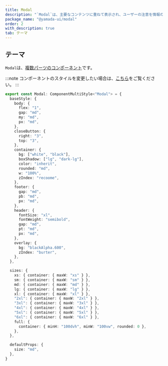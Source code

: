 ```yaml
---
title: Modal
description: "`Modal`は、主要なコンテンツに重ねて表示され、ユーザーの注意を情報のみに集中させるコンポーネントです。"
package_name: "@yamada-ui/modal"
order: 2
with_description: true
tab: テーマ
---
```


## テーマ

`Modal`は、[複数パーツのコンポーネント](/styled-system/theming/component-styles#複数パーツのコンポーネント)です。

:::note
コンポーネントのスタイルを変更したい場合は、[こちら](/styled-system/theming/customize-theme#コンポーネントのスタイルを変更する)をご覧ください。
:::

```ts
export const Modal: ComponentMultiStyle<"Modal"> = {
  baseStyle: {
    body: {
      flex: "1",
      gap: "md",
      my: "md",
      px: "md",
    },
    closeButton: {
      right: "3",
      top: "3",
    },
    container: {
      bg: ["white", "black"],
      boxShadow: ["lg", "dark-lg"],
      color: "inherit",
      rounded: "md",
      w: "100%",
      zIndex: "recoome",
    },
    footer: {
      gap: "md",
      pb: "md",
      px: "md",
    },
    header: {
      fontSize: "xl",
      fontWeight: "semibold",
      gap: "md",
      pt: "md",
      px: "md",
    },
    overlay: {
      bg: "blackAlpha.600",
      zIndex: "burter",
    },
  },

  sizes: {
    xs: { container: { maxW: "xs" } },
    sm: { container: { maxW: "sm" } },
    md: { container: { maxW: "md" } },
    lg: { container: { maxW: "lg" } },
    xl: { container: { maxW: "xl" } },
    "2xl": { container: { maxW: "2xl" } },
    "3xl": { container: { maxW: "3xl" } },
    "4xl": { container: { maxW: "4xl" } },
    "5xl": { container: { maxW: "5xl" } },
    "6xl": { container: { maxW: "6xl" } },
    full: {
      container: { minH: "100dvh", minW: "100vw", rounded: 0 },
    },
  },

  defaultProps: {
    size: "md",
  },
}
```
